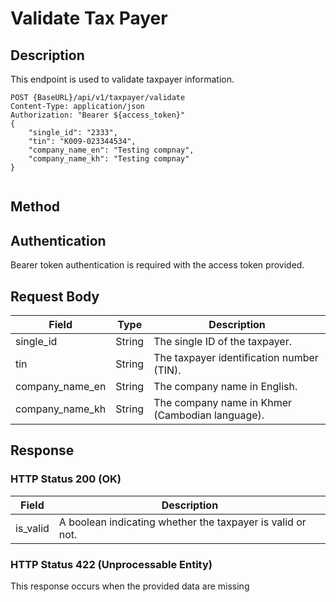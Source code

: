 # Validate Tax Payer

## Description
This endpoint is used to validate taxpayer information.

```http
POST {BaseURL}/api/v1/taxpayer/validate
Content-Type: application/json
Authorization: "Bearer ${access_token}"
{
    "single_id": "2333",
    "tin": "K009-023344534",
    "company_name_en": "Testing compnay",
    "company_name_kh": "Testing compnay"
}
 
```

## Method

## Authentication
Bearer token authentication is required with the access token provided.

## Request Body
| Field            | Type    | Description                                      |
|------------------|---------|--------------------------------------------------|
| single_id        | String  | The single ID of the taxpayer.                   |
| tin              | String  | The taxpayer identification number (TIN).        |
| company_name_en  | String  | The company name in English.                     |
| company_name_kh  | String  | The company name in Khmer (Cambodian language).  |

## Response

### HTTP Status 200 (OK)
| Field   | Description                                    |
|---------|------------------------------------------------|
| is_valid | A boolean indicating whether the taxpayer is valid or not. |

### HTTP Status 422 (Unprocessable Entity)
This response occurs when the provided data are missing